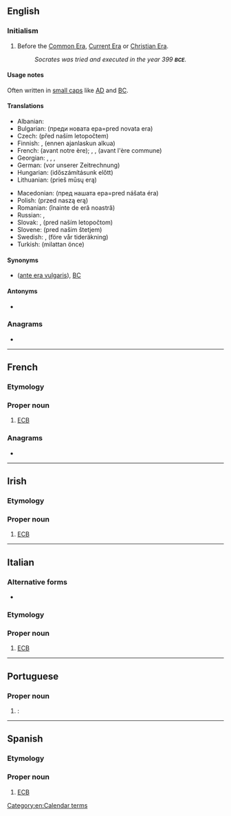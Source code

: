 {{also|B.C.E.|все|всё}}
==English==

===Initialism===
{{rfc-header|Initialism}}
{{head|en|initialism}}

# Before the [[Common Era]], [[Current Era]] or [[Christian Era]].
#: ''Socrates was tried and executed in the year 399 '''<small>BCE</small>'''.''

====Usage notes====
Often written in [[small caps]] like [[AD]] and [[BC]].

====Translations====
{{trans-top|before the common era}}
* Albanian: {{t|sq|para erës sonë}}
* Bulgarian: {{t|bg|пр.н.е.}} (преди новата ера=pred novata era)
* Czech: {{t+|cs|př. n. l.}} (před naším letopočtem)
* Finnish: {{t|fi|e.a.a.}}, {{t+|fi|eaa}} (ennen ajanlaskun alkua)
* French: {{t|fr|av.n.è.}} (avant notre ère); {{t+|fr|AEC}}, {{t|fr|AÈC}}, {{t|fr|aèc}} (avant l'ère commune)
* Georgian: {{t|ka|ჩვ. წ.-მდე}}, {{t|ka|ახ. წ.–მდე}}, {{t|ka|ჩვენს წელთაღრიცხვამდე}}, {{t|ka|ახალ წელთაღრიცხვამდე}}
* German: {{t+|de|v. u. Z.}} (vor unserer Zeitrechnung)
* Hungarian: {{t+|hu|i. e.}} (időszámításunk előtt)
* Lithuanian: {{t|lt|pr. m. e.}} (prieš mūsų erą)
{{trans-mid}}
* Macedonian: {{t|mk|п.н.е.}} (пред нашата ера=pred nášata éra)
* Polish: {{t+|pl|p.n.e.}} (przed naszą erą)
* Romanian: {{t|ro|î.e.n.}} (înainte de eră noastră)
* Russian: {{t+|ru|до н. э.}}, {{t|ru|до на́шей э́ры}}
* Slovak: {{t|sk|pred n. l.}}, {{t|sk|p.n.l.}} (pred naším letopočtom)
* Slovene: {{t|sl|pr. n. št.}} (pred našim štetjem)
* Swedish: {{t+|sv|f.v.t.}}, {{t|sv|fvt}} (före vår tideräkning)
* Turkish: {{t+|tr|MÖ}} (milattan önce)
{{trans-bottom}}

====Synonyms====
* {{l|en|AEV}} ([[ante era vulgaris]]), [[BC]]

====Antonyms====
* {{l|en|CE}}

===Anagrams===
* {{anagrams|en|CBE|ECB}}

[[Category:en:Calendar terms]]

----

==French==

===Etymology===
{{initialism of|Banque centrale européenne||European Central Bank|lang=fr}}

===Proper noun===
{{fr-proper noun}}

# [[ECB]]

===Anagrams===
* {{l|fr|bec}}

----

==Irish==

===Etymology===
{{initialism of|Banc Ceannais Eorpach||European Central Bank|lang=ga}}

===Proper noun===
{{head|ga|proper noun|g=m}}

# [[ECB]]

----

==Italian==

===Alternative forms===
* {{l|it|bce}}

===Etymology===
{{initialism of|Banca Centrale Europea||European Central Bank|lang=it}}

===Proper noun===
{{it-proper noun}}

# [[ECB]]

----

==Portuguese==

===Proper noun===
{{pt-proper noun|m}}

# {{initialism of|Banco Central Europeu||European Central Bank|lang=pt|dot=}}: {{l|en|ECB}}

----

==Spanish==

===Etymology===
{{initialism of|Banco Central Europeo||European Central Bank|lang=es}}

===Proper noun===
{{es-proper noun|m}}

# [[ECB]]